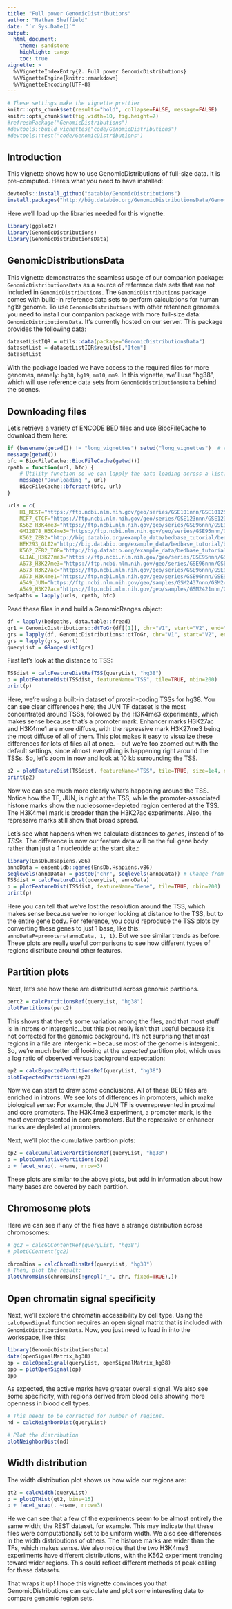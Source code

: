 ```yaml
---
title: "Full power GenomicDistributions"
author: "Nathan Sheffield"
date: "`r Sys.Date()`"
output: 
  html_document:
    theme: sandstone
    highlight: tango
    toc: true
vignette: >
  %\VignetteIndexEntry{2. Full power GenomicDistributions}
  %\VignetteEngine{knitr::rmarkdown}
  %\VignetteEncoding{UTF-8}
---
```


```r
# These settings make the vignette prettier
knitr::opts_chunk$set(results="hold", collapse=FALSE, message=FALSE)
knitr::opts_chunk$set(fig.width=10, fig.height=7) 
#refreshPackage("GenomicDistributions")
#devtools::build_vignettes("code/GenomicDistributions")
#devtools::test("code/GenomicDistributions")
```

## Introduction

This vignette shows how to use GenomicDistributions of full-size data. It is pre-computed. Here's what you need to have installed:

```r
devtools::install_github("databio/GenomicDistributions")
install.packages("http://big.databio.org/GenomicDistributionsData/GenomicDistributionsData_0.0.1.tar.gz", repos=NULL)
```
Here we'll load up the libraries needed for this vignette:

```r
library(ggplot2)
library(GenomicDistributions)
library(GenomicDistributionsData)
```

## GenomicDistributionsData


This vignette demonstrates the seamless usage of our companion package: `GenomicDistributionsData` as a source of reference data sets that are not included in `GenomicDistributions`. The `GenomicDistributions` package comes with build-in reference data sets to perform calculations for human hg19 genome. To use `GenomicDistributions` with other reference genomes you need to install our companion package with more full-size data: `GenomicDistributionsData`. It's currently hosted on our server. This package provides the following data:

```r
datasetListIQR = utils::data(package="GenomicDistributionsData")
datasetList = datasetListIQR$results[,"Item"]
datasetList
```

With the package loaded we have access to the required files for more genomes, namely: `hg38`, `hg19`, `mm10`, `mm9`. In this vignette, we'll use "hg38", which will use reference data sets from `GenomicDistributionsData` behind the scenes. 

## Downloading files

Let's retrieve a variety of ENCODE BED files and use BiocFileCache to download them here:

```r
if (basename(getwd()) != "long_vignettes") setwd("long_vignettes")  # run from GenomicDistributions/long_vignettes
message(getwd())
bfc = BiocFileCache::BiocFileCache(getwd())
rpath = function(url, bfc) {
    # Utility function so we can lapply the data loading across a list.
    message("Downloading ", url)
    BiocFileCache::bfcrpath(bfc, url)
}

urls = c(
    H1_REST="https://ftp.ncbi.nlm.nih.gov/geo/series/GSE101nnn/GSE101251/suppl/GSE101251_ENCFF235EJG_peaks_GRCh38.bed.gz",
    MCF7_CTCF="https://ftp.ncbi.nlm.nih.gov/geo/series/GSE123nnn/GSE123219/suppl/GSE123219_ENCFF047HAG_conservative_idr_thresholded_peaks_GRCh38.bed.gz",
    K562_H3K4me3="https://ftp.ncbi.nlm.nih.gov/geo/series/GSE96nnn/GSE96303/suppl/GSE96303_ENCFF616DLO_replicated_peaks_GRCh38.bed.gz",
    GM12878_H3K4me3="https://ftp.ncbi.nlm.nih.gov/geo/series/GSE95nnn/GSE95899/suppl/GSE95899_ENCFF188SZS_replicated_peaks_GRCh38.bed.gz",
    K562_ZEB2="http://big.databio.org/example_data/bedbase_tutorial/bed_files/GSE91663_ENCFF316ASR_peaks_GRCh38.bed.gz", 
    HEK293_GLI2="http://big.databio.org/example_data/bedbase_tutorial/bed_files/GSE105977_ENCFF617QGK_optimal_idr_thresholded_peaks_GRCh38.bed.gz",
    K562_ZEB2_TOP="http://big.databio.org/example_data/bedbase_tutorial/bed_files/GSE91663_ENCFF319TPR_conservative_idr_thresholded_peaks_GRCh38.bed.gz",
    GLIAL_H3K27me3="https://ftp.ncbi.nlm.nih.gov/geo/series/GSE95nnn/GSE95927/suppl/GSE95927_ENCFF724DGK_replicated_peaks_GRCh38.bed.gz",
    A673_H3K27me3="https://ftp.ncbi.nlm.nih.gov/geo/series/GSE96nnn/GSE96349/suppl/GSE96349_ENCFF412EXZ_peaks_GRCh38.bed.gz",
    A673_H3K27ac="https://ftp.ncbi.nlm.nih.gov/geo/series/GSE96nnn/GSE96332/suppl/GSE96332_ENCFF529ISR_peaks_GRCh38.bed.gz",
    A673_H3K4me1="https://ftp.ncbi.nlm.nih.gov/geo/series/GSE96nnn/GSE96216/suppl/GSE96216_ENCFF328DBS_peaks_GRCh38.bed.gz",
    A549_JUN="https://ftp.ncbi.nlm.nih.gov/geo/samples/GSM2437nnn/GSM2437721/suppl/GSM2437721_ENCFF064QGH_peaks_GRCh38.bed.gz",
    A549_H3K27ac="https://ftp.ncbi.nlm.nih.gov/geo/samples/GSM2421nnn/GSM2421593/suppl/GSM2421593_ENCFF715EXP_peaks_GRCh38.bed.gz")
bedpaths = lapply(urls, rpath, bfc)
```

Read these files in and build a GenomicRanges object:

```r
df = lapply(bedpaths, data.table::fread)
gr1 = GenomicDistributions::dtToGr(df[[1]], chr="V1", start="V2", end="V3")
grs = lapply(df, GenomicDistributions::dtToGr, chr="V1", start="V2", end="V3")
grs = lapply(grs, sort)
queryList = GRangesList(grs)
```

First let's look at the distance to TSS:

```r
TSSdist = calcFeatureDistRefTSS(queryList, "hg38")
p = plotFeatureDist(TSSdist, featureName="TSS", tile=TRUE, nbin=200)
print(p)
```


Here, we're using a built-in dataset of protein-coding TSSs for hg38. You can see clear differences here; the JUN TF dataset is the most concentrated around TSSs, followed by the H3K4me3 experiments, which makes sense because that's a promoter mark. Enhancer marks H3K27ac and H3K4me1 are more diffuse, with the repressive mark H3K27me3 being the most diffuse of all of them. This plot makes it easy to visualize these differences for lots of files all at once. -- but we're too zoomed out with the default settings, since almost everything is happening right around the TSSs. So, let's zoom in now and look at 10 kb surrounding the TSS.

```r
p2 = plotFeatureDist(TSSdist, featureName="TSS", tile=TRUE, size=1e4, nbin=200)
print(p2)
```

Now we can see much more clearly what's happening around the TSS. Notice how the TF, JUN, is right at the TSS, while the promoter-associated histone marks show the nucleosome-depleted region centered at the TSS.  The H3K4me1 mark is broader than the H3K27ac experiments. Also, the repressive marks still show that broad spread.

Let's see what happens when we calculate distances to *genes*, instead of to *TSSs*. The difference is now our feature data will be the full gene body rather than just a 1 nucleotide at the start site.:

```r
library(EnsDb.Hsapiens.v86)
annoData = ensembldb::genes(EnsDb.Hsapiens.v86)
seqlevels(annoData) = paste0("chr", seqlevels(annoData)) # Change from ensembl-style chrom annotation to UCSC_style
TSSdist = calcFeatureDist(queryList, annoData)
p = plotFeatureDist(TSSdist, featureName="Gene", tile=TRUE, nbin=200)
print(p)
```

Here you can tell that we've lost the resolution around the TSS, which makes sense because we're no longer looking at distance to the TSS, but to the entire gene body. For reference, you could reproduce the TSS plots by converting these genes to just 1 base, like this: `annoDataP=promoters(annoData, 1, 1)`. But we see similar trends as before. These plots are really useful comparisons to see how different types of regions distribute around other features.

## Partition plots

Next, let's see how these are distributed across genomic partitions.

```r
perc2 = calcPartitionsRef(queryList, "hg38")
plotPartitions(perc2)
```

This shows that there's some variation among the files, and that most stuff is in introns or intergenic...but this plot really isn't that useful because it's not corrected for the genomic background. It's not surprising that most regions in a file are intergenic -- because most of the genome is intergenic. So, we're much better off looking at the *expected* partition plot, which uses a log ratio of observed versus background expectation:

```r
ep2 = calcExpectedPartitionsRef(queryList, "hg38")
plotExpectedPartitions(ep2)
```

Now we can start to draw some conclusions. All of these BED files are enriched in introns. We see lots of differences in promoters, which make biological sense: For example, the JUN TF is overrepresented in proximal and core promoters. The H3K4me3 experiment, a promoter mark, is the most overrepresented in core promoters. But the repressive or enhancer marks are depleted at promoters.

Next, we'll plot the cumulative partition plots:

```r
cp2 = calcCumulativePartitionsRef(queryList, "hg38")
p = plotCumulativePartitions(cp2)
p + facet_wrap(. ~name, nrow=3)
```

These plots are similar to the above plots, but add in information about how many bases are covered by each partition.

## Chromosome plots

Here we can see if any of the files have a strange distribution across chromosomes:

```r
# gc2 = calcGCContentRef(queryList, "hg38")
# plotGCContent(gc2)

chromBins = calcChromBinsRef(queryList, "hg38")
# Then, plot the result:
plotChromBins(chromBins[!grepl("_", chr, fixed=TRUE),])
```

## Open chromatin signal specificity

Next, we'll explore the chromatin accessibility by cell type. Using the `calcOpenSignal` function requires an open signal matrix that is included with `GenomicDistributionsData`. Now, you just need to load in into the workspace, like this:


```r

library(GenomicDistributionsData)
data(openSignalMatrix_hg38)
op = calcOpenSignal(queryList, openSignalMatrix_hg38)
opp = plotOpenSignal(op)
opp
```

As expected, the active marks have greater overall signal. We also see some specificity, with regions derived from blood cells showing more openness in blood cell types.

```r
# This needs to be corrected for number of regions.
nd = calcNeighborDist(queryList)

# Plot the distribution
plotNeighborDist(nd)
```

## Width distribution

The width distribution plot shows us how wide our regions are:

```r
qt2 = calcWidth(queryList)
p = plotQTHist(qt2, bins=15)
p + facet_wrap(. ~name, nrow=3)
```

He we can see that a few of the experiments seem to be almost entirely the same width; the REST dataset, for example. This may indicate that these files were computationally set to be uniform width. We also see differences in the width distributions of others. The histone marks are wider than the TFs, which makes sense. We also notice that the two H3K4me3 experiments have different distributions, with the K562 experiment trending toward wider regions. This could reflect different methods of peak calling for these datasets.

That wraps it up! I hope this vignette convinces you that GenomicDistributions can calculate and plot some interesting data to compare genomic region sets.
